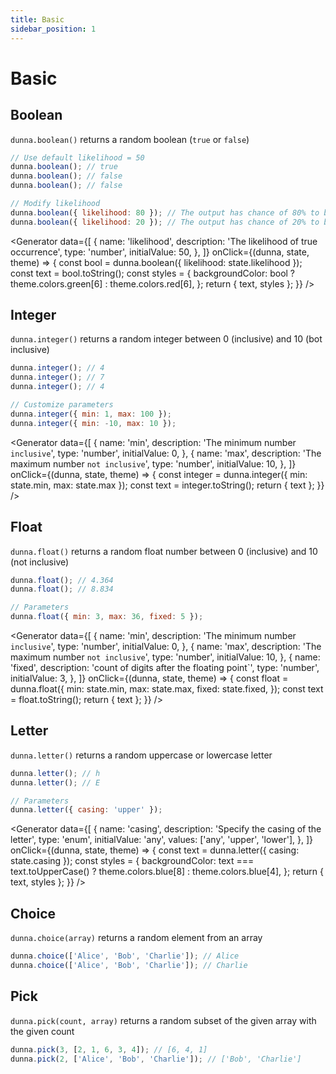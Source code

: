 ```yaml
---
title: Basic
sidebar_position: 1
---
```


# Basic

## Boolean

`dunna.boolean()` returns a random boolean (`true` or `false`)

```js
// Use default likelihood = 50
dunna.boolean(); // true
dunna.boolean(); // false
dunna.boolean(); // false

// Modify likelihood
dunna.boolean({ likelihood: 80 }); // The output has chance of 80% to be true
dunna.boolean({ likelihood: 20 }); // The output has chance of 20% to be true
```

<Generator
  data={[
    {
      name: 'likelihood',
      description: 'The likelihood of true occurrence',
      type: 'number',
      initialValue: 50,
    },
  ]}
  onClick={(dunna, state, theme) => {
    const bool = dunna.boolean({ likelihood: state.likelihood });
    const text = bool.toString();
    const styles = {
      backgroundColor: bool ? theme.colors.green[6] : theme.colors.red[6],
    };
    return { text, styles };
  }}
/>

## Integer

`dunna.integer()` returns a random integer between 0 (inclusive) and 10 (bot inclusive)

```js
dunna.integer(); // 4
dunna.integer(); // 7
dunna.integer(); // 4

// Customize parameters
dunna.integer({ min: 1, max: 100 });
dunna.integer({ min: -10, max: 10 });
```

<Generator
  data={[
    {
      name: 'min',
      description: 'The minimum number `inclusive`',
      type: 'number',
      initialValue: 0,
    },
    {
      name: 'max',
      description: 'The maximum number `not inclusive`',
      type: 'number',
      initialValue: 10,
    },
  ]}
  onClick={(dunna, state, theme) => {
    const integer = dunna.integer({ min: state.min, max: state.max });
    const text = integer.toString();
    return { text };
  }}
/>

## Float

`dunna.float()` returns a random float number between 0 (inclusive) and 10 (not inclusive)

```js
dunna.float(); // 4.364
dunna.float(); // 8.834

// Parameters
dunna.float({ min: 3, max: 36, fixed: 5 });
```

<Generator
  data={[
    {
      name: 'min',
      description: 'The minimum number `inclusive`',
      type: 'number',
      initialValue: 0,
    },
    {
      name: 'max',
      description: 'The maximum number `not inclusive`',
      type: 'number',
      initialValue: 10,
    },
    {
      name: 'fixed',
      description: 'count of digits after the floating point`',
      type: 'number',
      initialValue: 3,
    },
  ]}
  onClick={(dunna, state, theme) => {
    const float = dunna.float({
      min: state.min,
      max: state.max,
      fixed: state.fixed,
    });
    const text = float.toString();
    return { text };
  }}
/>

## Letter

`dunna.letter()` returns a random uppercase or lowercase letter

```js
dunna.letter(); // h
dunna.letter(); // E

// Parameters
dunna.letter({ casing: 'upper' });
```

<Generator
  data={[
    {
      name: 'casing',
      description: 'Specify the casing of the letter',
      type: 'enum',
      initialValue: 'any',
      values: ['any', 'upper', 'lower'],
    },
  ]}
  onClick={(dunna, state, theme) => {
    const text = dunna.letter({ casing: state.casing });
    const styles = {
      backgroundColor:
        text === text.toUpperCase()
          ? theme.colors.blue[8]
          : theme.colors.blue[4],
    };
    return { text, styles };
  }}
/>

## Choice

`dunna.choice(array)` returns a random element from an array

```js
dunna.choice(['Alice', 'Bob', 'Charlie']); // Alice
dunna.choice(['Alice', 'Bob', 'Charlie']); // Charlie
```

## Pick

`dunna.pick(count, array)` returns a random subset of the given array with the given count

```js
dunna.pick(3, [2, 1, 6, 3, 4]); // [6, 4, 1]
dunna.pick(2, ['Alice', 'Bob', 'Charlie']); // ['Bob', 'Charlie']
```
